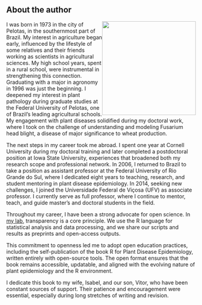 ## About the author {.unnumbered}

![](emerson_pic.png){style="float: right" width="249"}I was born in 1973 in the city of Pelotas, in the southernmost part of Brazil. My interest in agriculture began early, influenced by the lifestyle of some relatives and their friends working as scientists in agricultural sciences. My high school years, spent in a rural school, were instrumental in strengthening this connection. Graduating with a major in agronomy in 1996 was just the beginning. I deepened my interest in plant pathology during graduate studies at the Federal University of Pelotas, one of Brazil’s leading agricultural schools. My engagement with plant diseases solidified during my doctoral work, where I took on the challenge of understanding and modeling Fusarium head blight, a disease of major significance to wheat production.

The next steps in my career took me abroad. I spent one year at Cornell University during my doctoral training and later completed a postdoctoral position at Iowa State University, experiences that broadened both my research scope and professional network. In 2006, I returned to Brazil to take a position as assistant professor at the Federal University of Rio Grande do Sul, where I dedicated eight years to teaching, research, and student mentoring in plant disease epidemiology. In 2014, seeking new challenges, I joined the Universidade Federal de Viçosa (UFV) as associate professor. I currently serve as full professor, where I continue to mentor, teach, and guide master’s and doctoral students in the field.

Throughout my career, I have been a strong advocate for open science. In [my lab](http://emersondelponte.netlify.app), transparency is a core principle. We use the R language for statistical analysis and data processing, and we share our scripts and results as preprints and open-access outputs.

This commitment to openness led me to adopt open education practices, including the self-publication of the book R for Plant Disease Epidemiology, written entirely with open-source tools. The open format ensures that the book remains accessible, updatable, and aligned with the evolving nature of plant epidemiology and the R environment.

I dedicate this book to my wife, Isabel, and our son, Vitor, who have been constant sources of support. Their patience and encouragement were essential, especially during long stretches of writing and revision.
